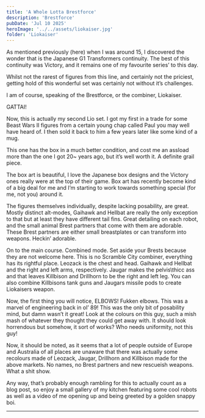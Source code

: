 ```yaml
---
title: 'A Whole Lotta Brestforce'
description: 'Brestforce'
pubDate: 'Jul 10 2025'
heroImage: '../../assets/liokaiser.jpg'
folder: 'Liokaiser'
---
```


As mentioned previously (here) when I was around 15, I discovered the wonder that is the Japanese G1 Transformers continuity. The best of this continuity was Victory, and it remains one of my favourite series’ to this day.

Whilst not the rarest of figures from this line, and certainly not the priciest, getting hold of this wonderful set was certainly not without it’s challenges.

I am of course, speaking of the Brestforce, or the combiner, Liokaiser.

GATTAI!

Now, this is actually my second Lio set. I got my first in a trade for some Beast Wars II figures from a certain young chap called Paul you may well have heard of. I then sold it back to him a few years later like some kind of a mug.

This one has the box in a much better condition, and cost me an assload more than the one I got 20~ years ago, but it’s well worth it. A definite grail piece.

The box art is beautiful, I love the Japanese box designs and the Victory ones really were at the top of their game. Box art has recently become kind of a big deal for me and I’m starting to work towards something special (for me, not you) around it.

The figures themselves individually, despite lacking posability, are great. Mostly distinct alt-modes, Gaihawk and Hellbat are really the only exception to that but at least they have different tail fins. Great detailing on each robot, and the small animal Brest partners that come with them are adorable. These Brest partners are either small breastplates or can transform into weapons. Heckin’ adorable.

On to the main course. Combined mode. Set aside your Brests because they are not welcome here. This is no Scramble City combiner, everything has its rightful place. Leozack is the chest and head. Gaihawk and Hellbat and the right and left arms, respectively. Jaugar makes the pelvis\thicc ass and that leaves Killbison and Drillhorn to be the right and left leg. You can also combine Killbisons tank guns and Jaugars missile pods to create Liokaisers weapon.

Now, the first thing you will notice, ELBOWS! Fukken elbows. This was a marvel of engineering back in ol’ 89! This was the only bit of posability mind, but damn wasn’t it great! Look at the colours on this guy, such a mish mash of whatever they thought they could get away with. It should look horrendous but somehow, it sort of works? Who needs uniformity, not this guy!

Now, it should be noted, as it seems that a lot of people outside of Europe and Australia of all places are unaware that there was actually some recolours made of Leozack, Jaugar, Drillhorn and Killbison made for the above markets. No names, no Brest partners and new rescueish weapons. What a shit show.

Any way, that’s probably enough rambling for this to actually count as a blog post, so enjoy a small gallery of my kitchen featuring some cool robots as well as a video of me opening up and being greeted by a golden snappy boi.

---

<CloudinaryGallery folder="Liokaiser" limit={20} />
